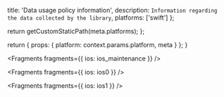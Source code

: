 
  title: 'Data usage policy information',
  description: `Information regarding the data collected by the library`,
  platforms: ['swift']
};

  return getCustomStaticPath(meta.platforms);
};

  return {
    props: {
      platform: context.params.platform,
      meta
    }
  };
}


<Fragments fragments={{ ios: ios_maintenance }} />


<Fragments fragments={{ ios: ios0 }} />


<Fragments fragments={{ ios: ios1 }} />
